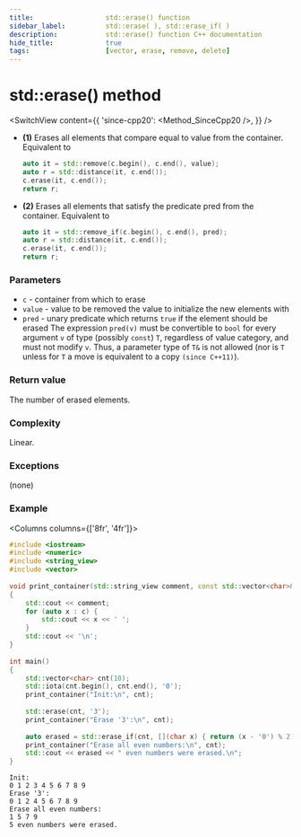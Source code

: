 ```yaml
---
title:					std::erase() function
sidebar_label:			std::erase( ), std::erase_if( )
description:			std::erase() function C++ documentation
hide_title:				true
tags:					[vector, erase, remove, delete]
---
```



<!-- Terms -->

<!----------------- Codes ---------------------->

<!-- std-erase() -->

# std::erase() method

<SwitchView content={{
    'since-cpp20': <Method_SinceCpp20 />,
}} />

 - **(1)** Erases all elements that compare equal to value from the container. Equivalent to
    ```cpp
    auto it = std::remove(c.begin(), c.end(), value);
    auto r = std::distance(it, c.end());
    c.erase(it, c.end());
    return r;
    ```
 - **(2)** Erases all elements that satisfy the predicate pred from the container. Equivalent to
    ```cpp
    auto it = std::remove_if(c.begin(), c.end(), pred);
    auto r = std::distance(it, c.end());
    c.erase(it, c.end());
    return r;
    ```

### Parameters

 - `c` - container from which to erase
 - `value` - value to be removed the value to initialize the new elements with
 - `pred` - unary predicate which returns `true` if the element should be erased
    The expression `pred(v)` must be convertible to `bool` for every argument `v` of type (possibly `const`) `T`,
    regardless of value category, and must not modify `v`.
    Thus, a parameter type of `T&` is not allowed (nor is `T` unless for `T` a move is equivalent to a copy `(since C++11)`).
 
### Return value

The number of erased elements.

### Complexity

Linear.

### Exceptions

(none)

### Example

<Columns columns={['8fr', '4fr']}>
<div>

```cpp title='Main.cpp' showLineNumbers
#include <iostream>
#include <numeric>
#include <string_view>
#include <vector>
 
void print_container(std::string_view comment, const std::vector<char>& c)
{
    std::cout << comment;
    for (auto x : c) {
        std::cout << x << ' ';
    }
    std::cout << '\n';
}
 
int main()
{
    std::vector<char> cnt(10);
    std::iota(cnt.begin(), cnt.end(), '0');
    print_container("Init:\n", cnt);
 
    std::erase(cnt, '3');
    print_container("Erase '3':\n", cnt);
 
    auto erased = std::erase_if(cnt, [](char x) { return (x - '0') % 2 == 0; });
    print_container("Erase all even numbers:\n", cnt);
    std::cout << erased << " even numbers were erased.\n";
}
```

</div>
<div>

```plaintext title="Output"
Init:
0 1 2 3 4 5 6 7 8 9 
Erase '3':
0 1 2 4 5 6 7 8 9 
Erase all even numbers:
1 5 7 9
5 even numbers were erased.
```

</div>
</Columns>
